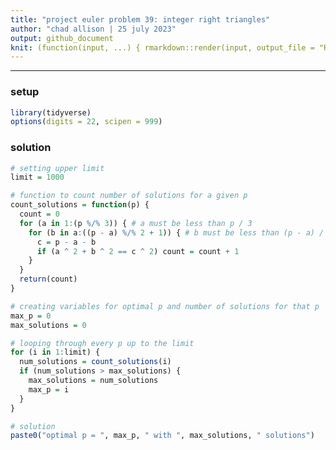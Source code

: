 ```yaml
---
title: "project euler problem 39: integer right triangles"
author: "chad allison | 25 july 2023"
output: github_document
knit: (function(input, ...) { rmarkdown::render(input, output_file = "README.md", envir = globalenv()) })
---
```


___

### setup

```r
library(tidyverse)
options(digits = 22, scipen = 999)
```

### solution

```r
# setting upper limit
limit = 1000

# function to count number of solutions for a given p
count_solutions = function(p) {
  count = 0
  for (a in 1:(p %/% 3)) { # a must be less than p / 3
    for (b in a:((p - a) %/% 2 + 1)) { # b must be less than (p - a) / 2
      c = p - a - b
      if (a ^ 2 + b ^ 2 == c ^ 2) count = count + 1
    }
  }
  return(count)
}

# creating variables for optimal p and number of solutions for that p
max_p = 0
max_solutions = 0

# looping through every p up to the limit
for (i in 1:limit) {
  num_solutions = count_solutions(i)
  if (num_solutions > max_solutions) {
    max_solutions = num_solutions
    max_p = i
  }
}

# solution
paste0("optimal p = ", max_p, " with ", max_solutions, " solutions")
```

























